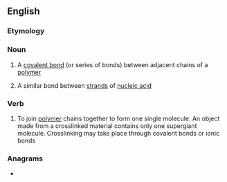 {{also|cross-link}}
==English==

===Etymology===
{{prefix|en|cross|link}}

===Noun===
{{en-noun}}

# {{lb|en|chemistry}} A [[covalent bond]] (or series of bonds) between adjacent chains of a [[polymer]]
# {{lb|en|biochemistry}} A similar bond between [[strand]]s of [[nucleic acid]]

===Verb===
{{en-verb}}

# {{lb|en|chemistry}} To join [[polymer]] chains together to form one single molecule. An object made from a crosslinked material contains only one supergiant molecule. Crosslinking may take place through covalent bonds or ionic bonds

===Anagrams===
* {{anagrams|en|cornsilks}}